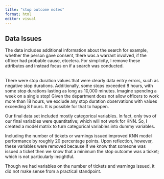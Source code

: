 ```yaml
---
title: "stop outcome notes"
format: html
editor: visual
---
```


## Data Issues

The data includes additional information about the search for example, whether the person gave consent, there was a warrant involved, if the officer had probable cause, etcetera. For simplicity, I remove these attributes and instead focus on if a search was conducted.

\
There were stop duration values that were clearly data entry errors, such as negative stop durations. Additionally, some stops exceeded 8 hours, with some stop durations lasting as long as 10,000 minutes. Imagine spending a week on a single stop! Given the department does not allow officers to work more than 18 hours, we exclude any stop duration observations with values exceeding 8 hours. It is possible for that to happen.

Our final data set included mostly categorical variables. In fact, only two of our final variables were quantitative; which will not work for KNN. So, I created a model matrix to turn categorical variables into dummy variables.

Including the number of tickets or warnings issued improved KNN model performance by roughly 20 percentage points. Upon reflection, however, these variables were removed because if we know that someone was issued a ticket then we know that a minimum the stop outcome was a ticket; which is not particularly insightful.

Though we had variables on the number of tickets and warnings issued, it did not make sense from a practical standpoint.
